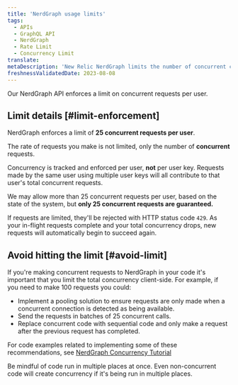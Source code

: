 ```yaml
---
title: 'NerdGraph usage limits'
tags:
  - APIs
  - GraphQL API
  - NerdGraph
  - Rate Limit
  - Concurrency Limit
translate:
metaDescription: 'New Relic NerdGraph limits the number of concurrent connections users make.'
freshnessValidatedDate: 2023-08-08
---
```


Our NerdGraph API enforces a limit on concurrent requests per user.

## Limit details [#limit-enforcement]

NerdGraph enforces a limit of <DNT>**25 concurrent requests per user**</DNT>.

The rate of requests you make is not limited, only the number of <DNT>**concurrent**</DNT> requests.

Concurrency is tracked and enforced per user, **not** per user key. Requests made by the same user using multiple user keys will all contribute to that user's total concurrent requests.

We may allow more than 25 concurrent requests per user, based on the state of the system, but <DNT>**only 25 concurrent requests are guaranteed.**</DNT>

If requests are limited, they'll be rejected with HTTP status code `429`. As your in-flight requests complete and your total concurrency drops, new requests will automatically begin to succeed again.

## Avoid hitting the limit [#avoid-limit]

If you're making concurrent requests to NerdGraph in your code it's important that you limit the total concurrency client-side. For example, if you need to make 100 requests you could:

* Implement a pooling solution to ensure requests are only made when a concurrent connection is detected as being available.
* Send the requests in batches of 25 concurrent calls.
* Replace concurrent code with sequential code and only make a request after the previous request has completed.

For code examples related to implementing some of these recommendations, see [NerdGraph Concurrency Tutorial](/docs/apis/nerdgraph/examples/nerdgraph-concurrency-tutorial)

Be mindful of code run in multiple places at once. Even non-concurrent code will create concurrency if it's being run in multiple places.
